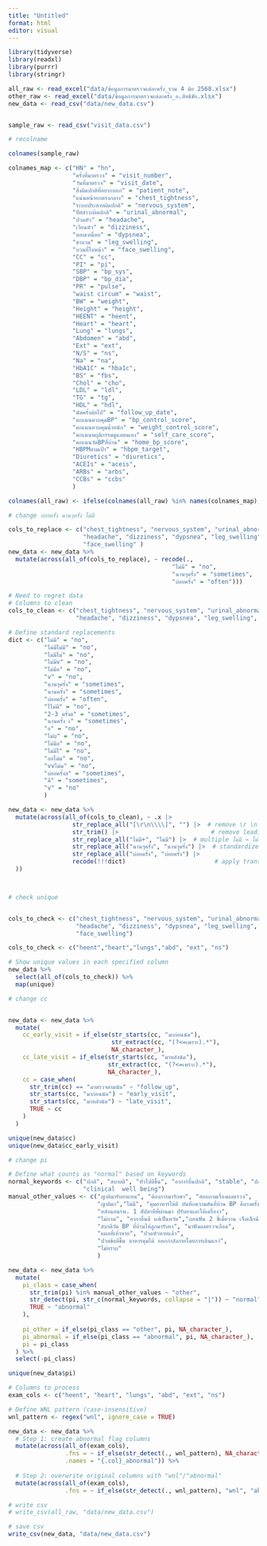 ```yaml
---
title: "Untitled"
format: html
editor: visual
---
```


```r
library(tidyverse)
library(readxl)
library(purrr)
library(stringr)
```


```r
all_raw <- read_excel("data/ข้อมูลการมาตรวจแต่ละครั้ง_รวม 4 มิย 2568.xlsx")
other_raw <- read_excel("data/ข้อมูลการมาตรวจแต่ละครั้ง_อ.สิทธิชัย.xlsx")
new_data <- read_csv("data/new_data.csv")


sample_raw <- read_csv("visit_data.csv")
```


```r
# recolname

colnames(sample_raw)

colnames_map <- c("HN" = "hn",
                  "ครั้งที่มาตรวจ" = "visit_number",
                  "วันที่มาตรวจ" = "visit_date",
                  "สิ่งผิดปกติที่อยากบอก" = "patient_note",
                  "แน่นหน้าอกตรงกลาง" = "chest_tightness",
                  "ระบบประสาทผิดปกติ" = "nervous_system",
                  "ปัสสาวะผิดปกติ" = "urinal_abnormal",
                  "ปวดหัว" = "headache",
                  "เวียนหัว" = "dizziness",
                  "หอบเหนื่อย" = "dypsnea",
                  "ขาบวม" = "leg_swelling",
                  "บวมที่ใบหน้า" = "face_swelling",
                  "CC" = "cc",
                  "PI" = "pi",
                  "SBP" = "bp_sys",
                  "DBP" = "bp_dia",
                  "PR" = "pulse",
                  "waist circum" = "waist",
                  "BW" = "weight",
                  "Height" = "height",
                  "HEENT" = "heent",
                  "Heart" = "heart",
                  "Lung" = "lungs",
                  "Abdomen" = "abd",
                  "Ext" = "ext",
                  "N/S" = "ns",
                  "Na" = "na",
                  "HbA1C" = "hba1c",
                  "BS" = "fbs",
                  "Chol" = "cho",
                  "LDL" = "ldl",
                  "TG" = "tg",
                  "HDL" = "hdl",
                  "นัดครั้งต่อไป" = "follow_up_date",
                  "คะแนนควบคุมBP" = "bp_control_score",
                  "คะแนนควบคุมน้ำหนัก" = "weight_control_score",
                  "คะแนนพฤติกรรมดูแลตนเอง" = "self_care_score",
                  "คะแนนวัดBPที่บ้าน" = "home_bp_score",
                  "HBPMตามเป้า" = "hbpm_target",
                  "Diuretics" = "diuretics",
                  "ACEIs" = "aceis",
                  "ARBs" = "arbs",
                  "CCBs" = "ccbs"
                  )
```


```r
colnames(all_raw) <- ifelse(colnames(all_raw) %in% names(colnames_map), colnames_map[colnames(all_raw)], colnames(all_raw))
```




```r
# change บ่อยครั้ง นานๆครั้ง ไม่มี

cols_to_replace <- c("chest_tightness", "nervous_system", "urinal_abnormal",
                     "headache", "dizziness", "dypsnea", "leg_swelling",
                     "face_swelling" )
new_data <- new_data %>%
  mutate(across(all_of(cols_to_replace), ~ recode(., 
                                              "ไม่มี" = "no", 
                                              "นานๆครั้ง" = "sometimes", 
                                              "บ่อยครั้ง" = "often")))

# Need to regret data
# Columns to clean
cols_to_clean <- c("chest_tightness", "nervous_system", "urinal_abnormal",
                   "headache", "dizziness", "dypsnea", "leg_swelling", "face_swelling")

# Define standard replacements
dict <- c("ไม่มี" = "no",
          "ไม่มีไม่มี" = "no",
          "ไม่มีไม่" = "no",
          "ไม่มีv" = "no",
          "ไม่มีอ" = "no",
          "v" = "no",
          "นานๆครั้ง" = "sometimes",
          "นานครั้ง" = "sometimes",
          "บ่อยครั้ง" = "often",
          "ไไม่มี" = "no",
          "2-3 ครั้งต" = "sometimes",
          "นานครั้ง เ" = "sometimes",
          "อ" = "no",
          "ไม่u" = "no",
          "ไม่มีล" = "no",
          "ไม่มีไ" = "no",
          "ออไม่ม" = "no",
          "vvไม่ม" = "no",
          "บ่อยครั้งส" = "sometimes",
          "มี" = "sometimes",
          "v" = "no"
          )

new_data <- new_data %>%
  mutate(across(all_of(cols_to_clean), ~ .x |> 
                  str_replace_all("[\r\n\\\\]", "") |>  # remove \r \n \\ etc.
                  str_trim() |>                          # remove leading/trailing spaces
                  str_replace_all("ไม่มี+", "ไม่มี") |>  # multiple ไม่มี → ไม่มี
                  str_replace_all("นานๆครั้ง", "นานๆครั้ง") |>  # standardize if needed
                  str_replace_all("บ่อยครั้ง", "บ่อยครั้ง") |>
                  recode(!!!dict)                         # apply translation
  ))




```

```r
# check unique 


cols_to_check <- c("chest_tightness", "nervous_system", "urinal_abnormal",
                   "headache", "dizziness", "dypsnea", "leg_swelling",
                   "face_swelling")

cols_to_check <- c("heent","heart","lungs","abd", "ext", "ns")

# Show unique values in each specified column
new_data %>%
  select(all_of(cols_to_check)) %>%
  map(unique)
```


```r
# change cc


new_data <- new_data %>%
  mutate(
    cc_early_visit = if_else(str_starts(cc, "มาก่อนนัด"), 
                             str_extract(cc, "(?<=เพราะ).*"), 
                             NA_character_),
    cc_late_visit = if_else(str_starts(cc, "มาหลังนัด"), 
                            str_extract(cc, "(?<=เพราะ).*"), 
                            NA_character_),
    cc = case_when(
      str_trim(cc) == "มาตรวจตามนัด" ~ "follow_up",
      str_starts(cc, "มาก่อนนัด") ~ "early_visit",
      str_starts(cc, "มาหลังนัด") ~ "late_visit",
      TRUE ~ cc
    )
  )

unique(new_data$cc)
unique(new_data$cc_early_visit)

```

```r
# change pi

# Define what counts as "normal" based on keywords
normal_keywords <- c("ปกติ", "สบายดี", "ทั่วไปดีขึ้น", "อาการอื่นปกติ", "stable", "ปกตอิดี",
                     "clinical  well being")
manual_other_values <- c("ญาติมารับยาแทน", "ต้องการมารักษา", "สอบถามเรื่องผลตรวจ",
                         "ญาติมา","ไม่มี", "คุมอาหารได้ดี บันทึกความดันที่บ้าน BP ดีบางครั้งต่",
                         "หลังนอนรพ. 1 สัปดาหืที่ผ่านมา ปรับยาและให้เครื่องว",
                         "ไม่บวม", "อากาอื่นดี แต่เป็นหวัด","ถอนฟัน 2 ซี่เมื่อวาน เจ็บเล็กน้อย",
                         "สบาดีวัด BP ที่บ้านให้ลูกมารับยา", "มาฟังผลตรวจเลือด",
                         "แผลที่เท้าหาย", "ปวดหัวหายแล้ว",
                         "ปวดข้อดีขึ้น อาหารคุมได้ ออกกำลังกายโดยการเดินแกว่",
                         "ไม่ทราบ"
                         )

new_data <- new_data %>%
  mutate(
    pi_class = case_when(
      str_trim(pi) %in% manual_other_values ~ "other",
      str_detect(pi, str_c(normal_keywords, collapse = "|")) ~ "normal",
      TRUE ~ "abnormal"
    ),
    
    pi_other = if_else(pi_class == "other", pi, NA_character_),
    pi_abnormal = if_else(pi_class == "abnormal", pi, NA_character_),
    pi = pi_class
  ) %>%
  select(-pi_class)

unique(new_data$pi)
```




```r
# Columns to process
exam_cols <- c("heent", "heart", "lungs", "abd", "ext", "ns")

# Define WNL pattern (case-insensitive)
wnl_pattern <- regex("wnl", ignore_case = TRUE)

new_data <- new_data %>%
  # Step 1: create abnormal flag columns
  mutate(across(all_of(exam_cols), 
                .fns = ~ if_else(str_detect(., wnl_pattern), NA_character_, .),
                .names = "{.col}_abnormal")) %>%
  
  # Step 2: overwrite original columns with "wnl"/"abnormal"
  mutate(across(all_of(exam_cols),
                .fns = ~ if_else(str_detect(., wnl_pattern), "wnl", "abnormal")))
```


```r
# write csv
# write_csv(all_raw, "data/new_data.csv")

# save csv
write_csv(new_data, "data/new_data.csv")
```

